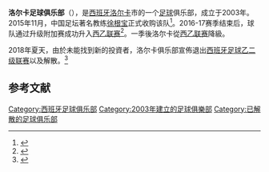 {{noteTA
|G1=laliga
|G2=Football
|1=zh-cn:洛尔卡;zh-tw:洛爾卡;zh-hk:羅卡;
}}
{{Not|洛尔卡竞技足球俱乐部}}
{{Infobox football club
| clubname  = 羅卡
| fullname  = 洛尔卡足球俱乐部
| nickname  = ''El Brócoli Mecánico''<br>(The Clockwork Broccoli)
| image     = 
| founded   = 2003年
| ground    = [[Estadio_Francisco_Artés_Carrasco|Estadio Francisco Artés Carrasco]], [[洛尔卡|洛尔卡]],<br>[[穆尔西亚地区|穆尔西亚]], [[西班牙|西班牙]]
| capacity  = 8,120
| chairman  = [[徐根宝|徐根宝]]
| manager   = [[库罗·托雷斯|库罗·托雷斯]]
| league    = [[西班牙足球丙級聯賽|西班牙足球丙級聯賽]]
| season    = 2017–18
| position  = 西乙，第 21 位（降級）
| pattern_la1=|pattern_b1=_bluestripes|pattern_ra1=
| leftarm1=000FFF|body1=FFFFFF|rightarm1=000FFF|shorts1=000FFF|socks1=FFFFFF
| pattern_la2=|pattern_b2=|pattern_ra2=
| leftarm2=008000|body2=008000|rightarm2=008000|shorts2=008000|socks2=008000
}}

'''洛尔卡足球俱乐部'''（{{lang-es|'''Lorca Fútbol Club'''}}），是[[西班牙|西班牙]][[洛尔卡|洛尔卡]]市的一个[[足球|足球]]俱乐部，成立于2003年。2015年11月，中国足坛著名教练[[徐根宝|徐根宝]]正式收购该队<ref>{{Cite news|url=http://voice.hupu.com/china/1973420.html|title=官方：徐根宝正式收购西乙B洛尔卡俱乐部|last=|first=|date=|work=|accessdate=|archive-date=2019-05-27|archive-url=https://web.archive.org/web/20190527143056/https://voice.hupu.com/china/1973420.html|dead-url=yes}}</ref>。2016-17赛季结束后，球队通过升级附加赛成功升入[[西班牙足球乙级联赛|西乙联赛]]<ref>{{Cite news|url=http://sports.qq.com/a/20170528/001034.htm|title=徐根宝控股球队升入西乙 西班牙再造崇明模式|last=|first=|date=|work=|accessdate=|archive-date=2018-07-22|archive-url=https://web.archive.org/web/20180722155558/http://sports.qq.com/a/20170528/001034.htm|dead-url=no}}</ref>。一季後洛尔卡從[[西班牙足球乙级联赛|西乙联赛]]降級。

2018年夏天，由於未能找到新的投資者，洛尔卡俱乐部宣佈退出[[西班牙足球乙二级联赛|西班牙足球乙二级联赛]]以及解散。<ref>{{Cite news|url=http://www.marca.com/futbol/lorca/2018/07/19/5b50e91ee5fdeac4228b45f7.html|title=El Lorca FC renuncia a su plaza en Segunda división B y desaparece|last=|first=|date=|work=|accessdate=|archive-date=2020-09-25|archive-url=https://web.archive.org/web/20200925031430/https://www.marca.com/futbol/lorca/2018/07/19/5b50e91ee5fdeac4228b45f7.html|dead-url=no}}</ref>

== 参考文献 ==

{{Reflist|2}}

{{足球俱乐部小作品}}
[[Category:西班牙足球俱乐部|Category:西班牙足球俱乐部]]
[[Category:2003年建立的足球俱樂部|Category:2003年建立的足球俱樂部]]
[[Category:已解散的足球俱乐部|Category:已解散的足球俱乐部]]